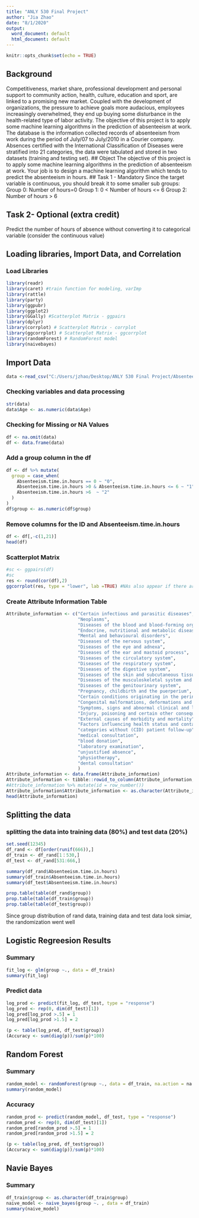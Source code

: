 ---
title: "ANLY 530 Final Project"
author: "Jia Zhao"
date: "8/1/2020"
output:
  word_document: default
  html_document: default
---

```{r setup, include=FALSE}
knitr::opts_chunk$set(echo = TRUE)
```

## Background
Competitiveness, market share, professional development and personal support to community action, health, culture, education and sport, are linked to a promising new market. Coupled with the development of organizations, the pressure to achieve goals more audacious, employees increasingly overwhelmed, they end up buying some disturbance in the health-related type of labor activity. The objective of this project is to apply some machine learning algorithms in the prediction of absenteeism at work. The database is the information collected records of absenteeism from work during the period of July/07 to July/2010 in a Courier company. Absences certified with the International Classification of Diseases were stratified into 21 categories, the data were tabulated and stored in two datasets (training and testing set).
## Object 
The objective of this project is to apply some machine learning algorithms in the prediction of absenteeism at work.
Your job is to design a machine learning algorithm which tends to predict the absenteeism in hours.
## Task 1 - Mandatory
Since the target variable is continuous, you should break it to some smaller sub groups:
Group 0: Number of hours=0
Group 1: 0 < Number of hours <= 6
Group 2: Number of hours > 6

## Task 2- Optional (extra credit)
Predict the number of hours of absence without converting it to categorical variable (consider the continuous value)


## Loading libraries, Import Data, and Correlation {.tabset}

### Load Libraries
```{r, message = FALSE, Warning = FALSE}
library(readr)
library(caret) #train function for modeling, varImp
library(rattle)
library(party)
library(ggpubr)
library(ggplot2)
library(GGally) #Scatterplot Matrix - ggpairs
library(dplyr)
library(corrplot) # Scatterplot Matrix - corrplot
library(ggcorrplot) # Scatterplot Matrix - ggcorrplot
library(randomForest) # RandomForest model
library(naivebayes)

```

## Import Data 

```{r}
data <-read_csv("C:/Users/jzhao/Desktop/ANLY 530 Final Project/Absenteeism_at_work_train.csv")
```

### Checking variables and data processing
```{r}
str(data)
data$Age <- as.numeric(data$Age)
```

### Checking for Missing or NA Values
```{r}
df <- na.omit(data)
df <- data.frame(data)
```

### Add a group column in the df
```{r}
df <- df %>% mutate(
  group = case_when(
    Absenteeism.time.in.hours == 0 ~ "0",
    Absenteeism.time.in.hours >0 & Absenteeism.time.in.hours <= 6 ~ "1",
    Absenteeism.time.in.hours >6  ~ "2"
  )
)
df$group <- as.numeric(df$group)
```


### Remove columns for the ID and Absenteeism.time.in.hours
```{r}
df <- df[,-c(1,21)]
head(df)

```

### Scatterplot Matrix
```{r, message = FALSE, warning = FALSE}
#sc <- ggpairs(df)
#sc
res <- round(cor(df),2)
ggcorrplot(res, type = "lower", lab =TRUE) #NAs also appear if there are attributes with zero variance (with all elements equal)

```


### Create Attribute Information Table
```{r}
Attribute_information <- c("Certain infectious and parasitic diseases",
                           "Neoplasms",
                           "Diseases of the blood and blood-forming organs and certain disorders involving the immune mechanism",
                           "Endocrine, nutritional and metabolic diseases",
                           "Mental and behavioural disorders",
                           "Diseases of the nervous system",
                           "Diseases of the eye and adnexa",
                           "Diseases of the ear and mastoid process",
                           "Diseases of the circulatory system",
                           "Diseases of the respiratory system",
                           "Diseases of the digestive system",
                           "Diseases of the skin and subcutaneous tissue",
                           "Diseases of the musculoskeletal system and connective tissue",
                           "Diseases of the genitourinary system",
                           "Pregnancy, childbirth and the puerperium",
                           "Certain conditions originating in the perinatal period",
                           "Congenital malformations, deformations and chromosomal abnormalities",
                           "Symptoms, signs and abnormal clinical and laboratory findings, not elsewhere classified",
                           "Injury, poisoning and certain other consequences of external causes",
                           "External causes of morbidity and mortality",
                           "Factors influencing health status and contact with health services",
                           "categories without (CID) patient follow-up",
                           "medical consultation",
                           "blood donation",
                           "laboratory examination",
                           "unjustified absence",
                           "physiotherapy",
                           "dental consultation"
                           )
Attribute_information <- data.frame(Attribute_information)
Attribute_information <- tibble::rowid_to_column(Attribute_information, "ID")
#Attribute_information %>% mutate(id = row_number())
Attribute_information$Attribute_information <- as.character(Attribute_information$Attribute_information)
head(Attribute_information)
```

## Splitting the data

### splitting the data into training data (80%) and test data (20%)
```{r}
set.seed(12345)
df_rand <- df[order(runif(666)),]
df_train <- df_rand[1：530,]
df_test <- df_rand[531:666,]

summary(df_rand$Absenteeism.time.in.hours)
summary(df_train$Absenteeism.time.in.hours)
summary(df_test$Absenteeism.time.in.hours)

prop.table(table(df_rand$group))
prop.table(table(df_train$group))
prop.table(table(df_test$group))
```
Since group distribution of rand data, training data and test data look simiar, the randomization went well

## Logistic Regreesion Results

### Summary
```{r}
fit_log <- glm(group ~., data = df_train)
summary(fit_log)
``` 

### Predict data 
```{r}
log_prod <- predict(fit_log, df_test, type = "response")
log_pred <- rep(0, dim(df_test)[1])
log_pred[log_prod >.5] = 1
log_pred[log_prod >1.5] = 2

(p <- table(log_pred, df_test$group))
(Accuracy <- sum(diag(p))/sum(p)*100)
```

## Random Forest

### Summary
```{r}
random_model <- randomForest(group ~., data = df_train, na.action = na.exclude, ntree = 100, proximity = T)
summary(random_model)
```

### Accuracy
```{r}
random_prod <- predict(random_model, df_test, type = "response")
random_pred <- rep(0, dim(df_test)[1])
random_pred[random_prod >.5] = 1
random_pred[random_prod >1.5] = 2

(p <- table(log_pred, df_test$group))
(Accuracy <- sum(diag(p))/sum(p)*100)

```

## Navie Bayes

### Summary
```{r}
df_train$group <- as.character(df_train$group)
naive_model <- naive_bayes(group ~. , data = df_train) 
summary(naive_model)
```

```{r}

```

```{r}

```

```{r}

```